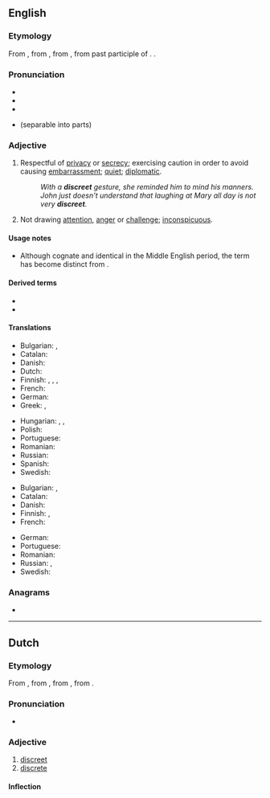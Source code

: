 ==English==

===Etymology===
{{PIE root|en|krey}}
From {{inh|en|enm|discrete}}, from {{der|en|fro|discret}}, from {{der|en|la|discrētus}}, from past participle of {{m|la|discernere}}. {{doublet|en|discrete}}.

===Pronunciation===
* {{IPA|en|/dɪˈskɹiːt/}}
* {{audio|en|en-us-discreet.ogg|Audio (US)}}
* {{rhymes|en|iːt}}
* {{homophones|en|discrete}} (separable into parts)

===Adjective===
{{en-adj|more|discreeter}}

# Respectful of [[privacy]] or [[secrecy]]; exercising caution in order to avoid causing [[embarrassment]]; [[quiet]]; [[diplomatic]].
#: ''With a '''discreet''' gesture, she reminded him to mind his manners.''
#: ''John just doesn't understand that laughing at Mary all day is not very '''discreet'''.''
# Not drawing [[attention]], [[anger]] or [[challenge]]; [[inconspicuous]].

====Usage notes====
* Although cognate and identical in the Middle English period, the term has become distinct from {{m|en|discrete}}.

====Derived terms====
* {{l|en|discreetly}}
* {{l|en|discretion}}

====Translations====
{{trans-top|respectful of privacy or secrecy; quiet; diplomatic}}
* Bulgarian: {{t+|bg|дискретен}}, {{t+|bg|тактичен}}
* Catalan: {{t+|ca|discret}}
* Danish: {{t|da|diskret}}
* Dutch: {{t+|nl|discreet}}
* Finnish: {{t|fi|hienotunteinen}}, {{t|fi|hienovarainen}}, {{t+|fi|tahdikas}}, {{t+|fi|diskreetti}}
* French: {{t+|fr|discret}}
* German: {{t+|de|diskret}}
* Greek: {{t+|el|διακριτική|f}}, {{t+|el|διακριτικός|m}}
{{trans-mid}}
* Hungarian: {{t+|hu|diszkrét}}, {{t+|hu|tapintatos}}, {{t+|hu|titoktartó}}
* Polish: {{t+|pl|dyskretny}}
* Portuguese: {{t+|pt|discreto}}
* Romanian: {{t+|ro|discret}}
* Russian: {{t+|ru|такти́чный}}
* Spanish: {{t+|es|discreto}}
* Swedish: {{t+|sv|diskret}}
{{trans-bottom}}

{{trans-top|not drawing attention, anger or challenge; inconspicuous}}
* Bulgarian: {{t+|bg|предпазлив}}, {{t+|bg|сдържан}}
* Catalan: {{t+|ca|discret}}
* Danish: {{t|da|diskret}}
* Finnish: {{t+|fi|hillitty}}, {{t+|fi|diskreetti}}
* French: {{t+|fr|discret}}
{{trans-mid}}
* German: {{t+|de|diskret}}
* Portuguese: {{t+|pt|discreto}}
* Romanian: {{t+|ro|discret}}
* Russian: {{t+|ru|незаметный}}, {{t+|ru|неброский}}
* Swedish: {{t+|sv|diskret}}
{{trans-bottom}}

===Anagrams===
* {{anagrams|en|a=cdeeirst|desertic|discrete}}

----

==Dutch==

===Etymology===
From {{inh|nl|dum|discreet}}, from {{der|nl|fro|discret}}, from {{der|nl|ML.|discrētus}}, from {{m|la|discernō}}.

===Pronunciation===
* {{audio|nl|Nl-discreet.ogg|Audio}}

===Adjective===
{{nl-adj|discreter}}

# [[#English|discreet]]
# [[discrete]]

====Inflection====
{{nl-decl-adj|discrete}}